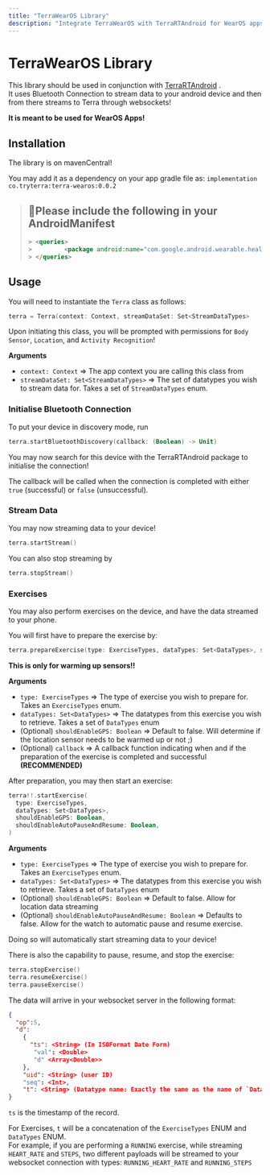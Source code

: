```yaml
---
title: "TerraWearOS Library"
description: "Integrate TerraWearOS with TerraRTAndroid for WearOS apps"
---
```

# TerraWearOS Library

This library should be used in conjunction with [TerraRTAndroid](https://github.com/tryterra/TerraRTAndroid)
.  
It uses Bluetooth Connection to stream data to your android device and then from there streams to Terra through websockets!

**It is meant to be used for WearOS Apps!**

## Installation

The library is on mavenCentral!

You may add it as a dependency on your app gradle file as: `implementation co.tryterra:terra-wearos:0.0.2`

> ## 📘Please include the following in your AndroidManifest
> 
> ```xml
> > <queries>
> >         <package android:name="com.google.android.wearable.healthservices" />
> > </queries>
> 
> ```

## Usage

You will need to instantiate the `Terra` class as follows:

```kotlin
terra = Terra(context: Context, streamDataSet: Set<StreamDataTypes>

```

Upon initiating this class, you will be prompted with permissions for `Body Sensor`, `Location`, and `Activity Recognition`!

**Arguments**

*   `context: Context` => The app context you are calling this class from
*   `streamDataSet: Set<StreamDataTypes>` => The set of datatypes you wish to stream data for. Takes a set of `StreamDataTypes` enum.

### Initialise Bluetooth Connection

To put your device in discovery mode, run

```kotlin
terra.startBluetoothDiscovery(callback: (Boolean) -> Unit)

```

You may now search for this device with the TerraRTAndroid package to initialise the connection!

The callback will be called when the connection is completed with either `true` (successful) or `false` (unsuccessful).

### Stream Data

You may now streaming data to your device!

```kotlin
terra.startStream()

```

You can also stop streaming by

```kotlin
terra.stopStream()

```

### Exercises

You may also perform exercises on the device, and have the data streamed to your phone.

You will first have to prepare the exercise by:

```kotlin
terra.prepareExercise(type: ExerciseTypes, dataTypes: Set<DataTypes>, shouldEnableGPS: Boolean, callback: (Boolean) -> Unit)

```

**This is only for warming up sensors!!**

**Arguments**

*   `type: ExerciseTypes` => The type of exercise you wish to prepare for. Takes an `ExerciseTypes` enum.
*   `dataTypes: Set<DataTypes>` => The datatypes from this exercise you wish to retrieve. Takes a set of `DataTypes` enum
*   (Optional) `shouldEnableGPS: Boolean` => Default to false. Will determine if the location sensor needs to be warmed up or not ;)
*   (Optional) `callback` => A callback function indicating when and if the preparation of the exercise is completed and successful **(RECOMMENDED)**

After preparation, you may then start an exercise:

```kotlin
terra!!.startExercise(
  type: ExerciseTypes,
  dataTypes: Set<DataTypes>,
  shouldEnableGPS: Boolean,
  shouldEnableAutoPauseAndResume: Boolean,
)

```

**Arguments**

*   `type: ExerciseTypes` => The type of exercise you wish to prepare for. Takes an `ExerciseTypes` enum.
*   `dataTypes: Set<DataTypes>` => The datatypes from this exercise you wish to retrieve. Takes a set of `DataTypes` enum
*   (Optional) `shouldEnableGPS: Boolean` => Default to false. Allow for location data streaming
*   (Optional) `shouldEnableAutoPauseAndResume: Boolean` => Defaults to false. Allow for the watch to automatic pause and resume exercise.

Doing so will automatically start streaming data to your device!

There is also the capability to pause, resume, and stop the exercise:

```kotlin
terra.stopExercise()
terra.resumeExercise()
terra.pauseExercise()

```

The data will arrive in your websocket server in the following format:

```json
{
  "op":5,
  "d":
    {
      "ts": <String> (In ISOFormat Date Form)
       "val": <Double>
       "d" <Array<Double>>
    },
    "uid": <String> (user ID)
    "seq": <Int>,
    "t": <String> (Datatype name: Exactly the same as the name of `DataTypes` enum)
}

```

`ts` is the timestamp of the record.

For Exercises, `t` will be a concatenation of the `ExerciseTypes` ENUM and `DataTypes` ENUM.  
For example, if you are performing a `RUNNING` exercise, while streaming `HEART_RATE` and `STEPS`, two different payloads will be streamed to your websocket connection with types: `RUNNING_HEART_RATE` and `RUNNING_STEPS`

